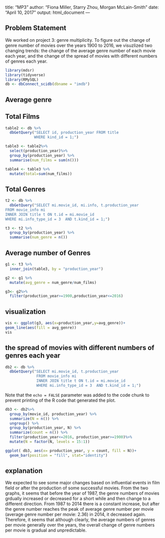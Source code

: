 title: "MP3"
author: "Fiona Miller, Starry Zhou, Morgan McLain-Smith"
date: "April 10, 2017"
output: html_document
---

## Problem Statement
We worked on project 3: genre multiplicity. To figure out the change of genre number of movies over the years 1900 to 2016, we visuzlized two changing trends: the change of the average genre number of each movie each year, and the change of the spread of movies with different numbers of genres each year.  

```r
library(mdsr)
library(tidyverse)
library(RMySQL)
db <- dbConnect_scidb(dbname = "imdb")
```

## Average genre
## Total Films
```r
table2 <- db %>%
  dbGetQuery("SELECT id, production_year FROM title
             WHERE kind_id = 1;")
```

```r
table3 <- table2%>%
  select(production_year)%>%
  group_by(production_year) %>%
  summarise(num_films = sum(n()))
```

```r
table4 <- table3 %>%
  mutate(total=sum(num_films))
```

## Total Genres
```r
t2 <- db %>%
  dbGetQuery("SELECT mi.movie_id, mi.info, t.production_year 
FROM movie_info mi
INNER JOIN title t ON t.id = mi.movie_id
WHERE mi.info_type_id = 3  AND t.kind_id = 1;") 
```

```r
t3 <- t2 %>%
  group_by(production_year) %>%
  summarise(num_genre = n())
```

## Average number of Genres
```r
g1 <- t3 %>%
  inner_join(table3, by = "production_year")
```

```r
g2 <- g1 %>%
  mutate(avg_genre = num_genre/num_films)
```
```r
g3<- g2%>%
  filter(production_year>=1900,production_year<=2016)
```

## visualization
```r
vis <- ggplot(g3, aes(x=production_year,y=avg_genre))+
geom_line(aes(fill = avg_genre))
vis
```

## the spread of movies with different numbers of genres each year
```r
db2 <- db %>%
  dbGetQuery("SELECT mi.movie_id, t.production_year 
              FROM movie_info mi
              INNER JOIN title t ON t.id = mi.movie_id
              WHERE mi.info_type_id = 3  AND t.kind_id = 1;") 
```

Note that the `echo = FALSE` parameter was added to the code chunk to prevent printing of the R code that generated the plot.
```r
db3 <- db2%>%
  group_by(movie_id, production_year) %>%
  summarize(N = n()) %>%
  ungroup() %>%
  group_by(production_year, N) %>%
  summarize(count = n()) %>%
  filter(production_year<=2016, production_year>=1900)%>%
  mutate(N = factor(N, levels = 15:1))
```

```r
ggplot( db3, aes(x= production_year, y = count, fill = N))+
  geom_bar(position = "fill", stat="identity")
```

## explanation
We expected to see some major changes based on influential events in film field or after the production of some successful movies. From the two graphs, it seems that before the year of 1987, the genre numbers of movies  grdually increased or decreased for a short while and then change to a different direction. From 1987 to 2014 there is a constant increase, but after the genre number reaches the peak of average genre number per movie (average genre number per movie: 2.36) in 2014, it decreased again. Therefore, it seems that although clearly, the average numbers of genres per movie generally over the years, the overall change of genre numbers per movie is gradual and unpredictable. 